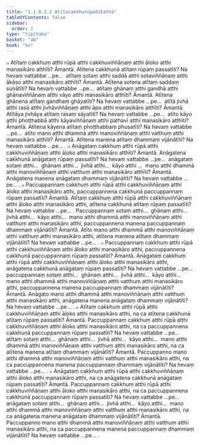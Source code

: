 ```yaml
---
title: "1.1.6.2.2 Atītacakkhurūpādikathā"
tableOfContents: false
sidebar:
  order: 2
type: "tipitaka"
basket: "ab"
book: "kv"
---
```



<DynamicBreadcrumb />

<Division number="289" book="kv" bookNo="32" page="102">

<Paragraph number="668" book="kv">
๐ Atītaṃ cakkhuṃ atthi rūpā atthi cakkhuviññāṇaṃ atthi āloko atthi manasikāro atthīti? Āmantā. Atītena cakkhunā atītaṃ rūpaṃ passatīti? Na hevaṃ vattabbe …pe…  atītaṃ sotaṃ atthi saddā atthi sotaviññāṇaṃ atthi ākāso atthi manasikāro atthīti? Āmantā. Atītena sotena atītaṃ saddaṃ suṇātīti? Na hevaṃ vattabbe …pe…  atītaṃ ghānaṃ atthi gandhā atthi ghānaviññāṇaṃ atthi vāyo atthi manasikāro atthīti? Āmantā. Atītena ghānena atītaṃ gandhaṃ ghāyatīti? Na hevaṃ vattabbe …pe…  atītā jivhā atthi rasā atthi jivhāviññāṇaṃ atthi āpo atthi manasikāro atthīti? Āmantā. Atītāya jivhāya atītaṃ rasaṃ sāyatīti? Na hevaṃ vattabbe …pe…  atīto kāyo atthi phoṭṭhabbā atthi kāyaviññāṇaṃ atthi pathavī atthi manasikāro atthīti? Āmantā. Atītena kāyena atītaṃ phoṭṭhabbaṃ phusatīti? Na hevaṃ vattabbe …pe…  atīto mano atthi dhammā atthi manoviññāṇaṃ atthi vatthuṃ atthi manasikāro atthīti? Āmantā. Atītena manena atītaṃ dhammaṃ vijānātīti? Na hevaṃ vattabbe …pe… .
</Paragraph>

<Paragraph number="669" book="kv">
๐ Anāgataṃ cakkhuṃ atthi rūpā atthi cakkhuviññāṇaṃ atthi āloko atthi manasikāro atthīti? Āmantā. Anāgatena cakkhunā anāgataṃ rūpaṃ passatīti? Na hevaṃ vattabbe …pe…  anāgataṃ sotaṃ atthi…  ghānaṃ atthi…  jivhā atthi…  kāyo atthi …  mano atthi dhammā atthi manoviññāṇaṃ atthi vatthuṃ atthi manasikāro atthīti? Āmantā. Anāgatena manena anāgataṃ dhammaṃ vijānātīti? Na hevaṃ vattabbe …pe… .
</Paragraph>

<Paragraph number="670" book="kv">
๐ Paccuppannaṃ cakkhuṃ atthi rūpā atthi cakkhuviññāṇaṃ atthi āloko atthi manasikāro atthi, paccuppannena cakkhunā paccuppannaṃ rūpaṃ passatīti? Āmantā. Atītaṃ cakkhuṃ atthi rūpā atthi cakkhuviññāṇaṃ atthi āloko atthi manasikāro atthi, atītena cakkhunā atītaṃ rūpaṃ passatīti? Na hevaṃ vattabbe …pe… . Paccuppannaṃ sotaṃ atthi…  ghānaṃ atthi…  jivhā atthi…  kāyo atthi…  mano atthi dhammā atthi manoviññāṇaṃ atthi vatthuṃ atthi manasikāro atthi, paccuppannena manena paccuppannaṃ dhammaṃ vijānātīti? Āmantā. Atīto mano atthi dhammā atthi manoviññāṇaṃ atthi vatthuṃ atthi manasikāro atthi, atītena manena atītaṃ dhammaṃ vijānātīti? Na hevaṃ vattabbe …pe… .
</Paragraph>

<Paragraph number="671" book="kv">
๐ Paccuppannaṃ cakkhuṃ atthi rūpā atthi cakkhuviññāṇaṃ atthi āloko atthi manasikāro atthi, paccuppannena cakkhunā paccuppannaṃ rūpaṃ passatīti? Āmantā. Anāgataṃ cakkhuṃ atthi rūpā atthi cakkhuviññāṇaṃ atthi āloko atthi manasikāro atthi, anāgatena cakkhunā anāgataṃ rūpaṃ passatīti? Na hevaṃ vattabbe …pe…  paccuppannaṃ sotaṃ atthi…  ghānaṃ atthi…  jivhā atthi…  kāyo atthi…  mano atthi dhammā atthi manoviññāṇaṃ atthi vatthuṃ atthi manasikāro atthi, paccuppannena manena paccuppannaṃ dhammaṃ vijānātīti? Āmantā. Anāgato mano atthi dhammā atthi manoviññāṇaṃ atthi vatthuṃ atthi manasikāro atthi, anāgatena manena anāgataṃ dhammaṃ vijānātīti? Na hevaṃ vattabbe …pe… .
</Paragraph>

<Paragraph number="672" book="kv">
๐ Atītaṃ cakkhuṃ atthi rūpā atthi cakkhuviññāṇaṃ atthi āloko atthi manasikāro atthi, na ca atītena cakkhunā atītaṃ rūpaṃ passatīti? Āmantā. Paccuppannaṃ cakkhuṃ atthi rūpā atthi cakkhuviññāṇaṃ atthi āloko atthi manasikāro atthi, na ca paccuppannena cakkhunā paccuppannaṃ rūpaṃ passatīti? Na hevaṃ vattabbe …pe…  atītaṃ sotaṃ atthi…  ghānaṃ atthi…  jivhā atthi…  kāyo atthi…  mano atthi dhammā atthi manoviññāṇaṃ atthi vatthuṃ atthi manasikāro atthi, na ca atītena manena atītaṃ dhammaṃ vijānātīti? Āmantā. Paccuppanno mano atthi dhammā atthi manoviññāṇaṃ atthi vatthuṃ atthi manasikāro atthi, na ca paccuppannena manena paccuppannaṃ dhammaṃ vijānātīti? Na hevaṃ vattabbe …pe… .
</Paragraph>

<Paragraph number="673" book="kv">
๐ Anāgataṃ cakkhuṃ atthi rūpā atthi cakkhuviññāṇaṃ atthi āloko atthi manasikāro atthi, na ca anāgatena cakkhunā anāgataṃ rūpaṃ passatīti? Āmantā. Paccuppannaṃ cakkhuṃ atthi rūpā atthi cakkhuviññāṇaṃ atthi āloko atthi manasikāro atthi, na ca paccuppannena cakkhunā paccuppannaṃ rūpaṃ passatīti? Na hevaṃ vattabbe …pe…  anāgataṃ sotaṃ atthi…  ghānaṃ atthi…  jivhā atthi…  kāyo atthi…  mano atthi dhammā atthi manoviññāṇaṃ atthi vatthuṃ atthi manasikāro atthi, na ca anāgatena manena anāgataṃ dhammaṃ vijānātīti? Āmantā. Paccuppanno mano atthi dhammā atthi manoviññāṇaṃ atthi vatthuṃ atthi manasikāro atthi, na ca paccuppannena manena paccuppannaṃ dhammaṃ vijānātīti? Na hevaṃ vattabbe …pe… .
</Paragraph>
</Division>